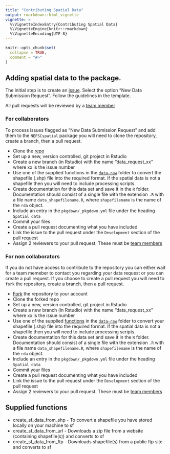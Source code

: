 ```yaml
---
title: "Contributing Spatial Data"
output: rmarkdown::html_vignette
vignette: >
  %\VignetteIndexEntry{Contributing Spatial Data}
  %\VignetteEngine{knitr::rmarkdown}
  %\VignetteEncoding{UTF-8}
---
```


```r
knitr::opts_chunk$set(
  collapse = TRUE,
  comment = "#>"
)
```

## Adding spatial data to the package.

The initial step is to create an [issue](https://github.com/NEFSC/NEFSC-Spatial/issues/new/choose). Select the option "New Data Submission Request". Follow the guidelines in the template.

All pull requests will be reviewed by a [team member](teamMembers.html)

### For collaborators

To process issues flagged as "New Data Submission Request" and add them to the `NEFSCspatial` package you will need to clone the repository, create a branch, then a pull request.

  *   Clone the [repo](https://github.com/NEFSC/NEFSC-Spatial)
  *   Set up a new, version controlled, git project in Rstudio
  *   Create a new branch (in Rstudio) with the name "data_request_xx" where xx is the issue number
  *   Use one of the supplied functions in the [`data-raw`](https://github.com/NEFSC/NEFSC-Spatial/tree/main/data-raw) folder to convert the shapefile (.shp) file into the required format. If the spatial data is not a shapefile then you will need to include processing scripts.
  * Create documentation for this data set and save it in the `R` folder. Documentation should consist of a single file with the extension `.R` with a file name `data_shapefilename.R`, where `shapefilename` is the name of the `rda` object.
  * Include an entry in the `pkgdown/_pkgdown.yml` file under the heading `Spatial data`
  * Commit your files
  * Create a pull request documenting what you have included
  * Link the issue to the pull request under the `Development` section of the pull request
  * Assign 2 reviewers to your pull request. These must be [team members](teamMembers.html)

### For non collaborators

If you do not have access to contribute to the repository you can either wait for a team memeber to contact you regarding your data request or you can create a pull request. If you choose to create a pull request you will need to `fork` the repository, create a branch, then a pull request.

  *   [Fork](https://github.com/NEFSC/NEFSC-Spatial/fork) the repository to your account
  *   Clone the forked repo
  *   Set up a new, version controlled, git project in Rstudio
  *   Create a new branch (in Rstudio) with the name "data_request_xx" where xx is the issue number
  *   Use one of the supplied [functions](#supplied-functions) in the [`data-raw`](https://github.com/NEFSC/NEFSC-Spatial/tree/main/data-raw) folder to convert your shapefile (.shp) file into the required format. If the spatial data is not a shapefile then you will need to include processing scripts.
  * Create documentation for this data set and save it in the `R` folder. Documentation should consist of a single file with the extension `.R` with a file name `data_shapefilename.R`, where `shapefilename` is the name of the `rda` object.
  * Include an entry in the `pkgdown/_pkgdown.yml` file under the heading `Spatial data`
  * Commit your files
  * Create a pull request documenting what you have included
  * Link the issue to the pull request under the `Development` section of the pull request
  * Assign 2 reviewers to your pull request. These must be [team members](teamMembers.html)

## Supplied functions

*   create_sf_data_from_shp - To convert a shapefile you have stored locally on your machine to sf
*   create_sf_data_from_url - Downloads a zip file from a website (containing shapefile(s)) and converts to sf
*   create_sf_data_from_ftp - Downloads shapefile(s) from a public ftp site and converts to sf
